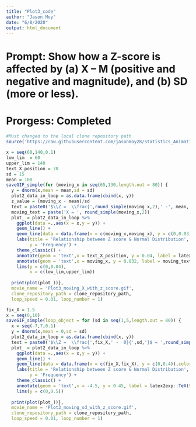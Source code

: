 ```yaml
---
title: "Plot3_code"
author: "Jason Moy"
date: "6/8/2020"
output: html_document
---
```

# Prompt: Show how a Z-score is affected by (a) X – M (positive and negative and magnitude), and (b) SD (more or less).

# Prorgess: Completed
```r
#Must changed to the local clone repository path
source('https://raw.githubusercontent.com/jasonmoy28/Statistics_Animation_Plot/master/saveGIF_simple_git_ver.R') # run the saveGIF_simple function 
```

```r
x = seq(60,140,0.1)
low_lim  = 60
upper_lim = 140
text_X_position = 70
sd = 15
mean = 100
saveGIF_simple(for (moving_x in seq(65,130,length.out = 80)) {
  y = dnorm(x,mean = mean,sd = sd)
  plot2_data_in_loop = as.data.frame(cbind(x, y))
  z_value = (moving_x - mean)/sd
  text = paste0('$\\Z =  \\frac{',round_simple(moving_x,2),' -', mean,'}{',sd,'}$ = ', round_simple(z_value,2))
  moving_text = paste('X = ', round_simple(moving_x,2))
  plot_ = plot2_data_in_loop %>% 
    ggplot(data =.,aes(x = x,y = y)) + 
    geom_line() + 
    geom_line(data = data.frame(x = c(moving_x,moving_x), y = c(0,0.03)),color = 'red') + 
    labs(title = 'Relationship between Z score & Normal Distribution',
         y = 'Frequency') + 
    theme_classic() + 
    annotate(geom = 'text',x = text_X_position, y = 0.04, label = latex2exp::TeX(text)) + 
    annotate(geom = 'text',x = moving_x, y = 0.032, label = moving_text) + 
    lims(y = c(0,0.04), 
         x = c(low_lim,upper_lim))
      
  print(plot(plot_))},
  movie_name = 'Plot3_moving_X_with_z_score.gif', 
  clone_repository_path = clone_repository_path,
  loop_speed = 0.01, loop_number = 1)
```


```r
fix_X = 1.5
x = seq(0,10)
saveGIF_simple(loop_object = for (sd in seq(1,5,length.out = 80)) {
  x = seq(-7,7,0.1)
  y = dnorm(x,mean = 0,sd = sd)
  plot2_data_in_loop = as.data.frame(cbind(x, y))
  text = paste0('$\\Z =  \\frac{',fix_X,' -  0}{',sd,'}$ = ',round_simple(fix_X/sd,2))
  plot_ = plot2_data_in_loop %>% 
    ggplot(data =.,aes(x = x,y = y)) + 
    geom_line() + 
    geom_line(data = data.frame(x = c(fix_X,fix_X), y = c(0,0.4)),color = 'red') + 
    labs(title = 'Relationship between Z score & Normal Distribution',
         y = 'Frequency') + 
    theme_classic() + 
    annotate(geom = 'text',x = -4.5, y = 0.45, label = latex2exp::TeX(text)) + 
    lims(y = c(0,0.5))
      
  print(plot(plot_))},
  movie_name = 'Plot3_moving_sd_with_z_score.gif', 
  clone_repository_path = clone_repository_path,
  loop_speed = 0.01, loop_number = 1)
```